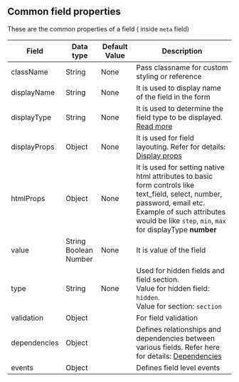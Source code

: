 ## Common field properties

These are the common properties of a field ( inside `meta` field)

| Field        | Data type                         | Default Value | Description                                                                                                                                                                                                                |
| ------------ | --------------------------------- | ------------- | -------------------------------------------------------------------------------------------------------------------------------------------------------------------------------------------------------------------------- |
| className    | String                            | None          | Pass classname for custom styling or reference                                                                                                                                                                             |
| displayName  | String                            | None          | It is used to display name of the field in the form                                                                                                                                                                        |
| displayType  | String                            | None          | It is used to determine the field type to be displayed. [Read more](/fields/displayType-properties)                |
| displayProps | Object                            | None          | It is used for field layouting. Refer for details: [Display props](/layouting/about)                                                                                                                                         |
| htmlProps    | Object                            | None          | It is used for setting native html attributes to basic form controls like text_field, select, number, password, email etc. <br /> Example of such attributes would be like `step`, `min`, `max` for displayType **number** |
| value        | String <br/> Boolean <br/> Number | None          | It is value of the field                                                                                                                                                                                                   |
| type         | String                            | None          | Used for hidden fields and field section. <br/>Value for hidden field: `hidden`. <br/> Value for section: `section`                                                                                                        |
| validation   | Object                            |               | For field validation                                                                                                                                                                                                       |
| dependencies | Object                            |               | Defines relationships and dependencies between various fields. Refer here for details: [Dependencies](/field-dependencies/about)                                                                                                 |
| events       | Object                            |               | Defines field level events                                                                                                                                                                                                 |                                                                           |
